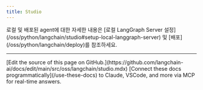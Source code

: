 ```yaml
---
title: Studio
---
```



<Studio/>

<Tip>
로컬 및 배포된 agent에 대한 자세한 내용은 [로컬 LangGraph Server 설정](/oss/python/langchain/studio#setup-local-langgraph-server) 및 [배포](/oss/python/langchain/deploy)를 참조하세요.
</Tip>

---

<Callout icon="pen-to-square" iconType="regular">
    [Edit the source of this page on GitHub.](https://github.com/langchain-ai/docs/edit/main/src/oss/langchain/studio.mdx)
</Callout>
<Tip icon="terminal" iconType="regular">
    [Connect these docs programmatically](/use-these-docs) to Claude, VSCode, and more via MCP for    real-time answers.
</Tip>
